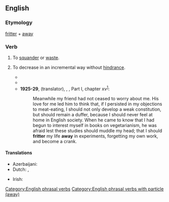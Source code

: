 ==English==

===Etymology===
[[fritter]] + [[away]]

===Verb===
{{en-verb|head=[[to]] [[fritter]] [[away]]|fritters away|frittering away|frittered away}}

# {{lb|en|transitive}} To [[squander]] or [[waste]].
# {{lb|en|transitive}} To decrease in an incremental way without [[hindrance]].
#* {{quote-text|en|year=1839|author=[[w:Charles_Dickens|Charles Dickens]]|title=Nicholas Nickleby|chapter=6|passage=“There is little need,” said the monk, with a meaning look, “to '''fritter away''' the time in gewgaws.”}}
#* {{quote-text|en|year=1890|author=[[w:J._M._Barrie|James M. Barrie]]|title=My Lady Nicotine|chapter=4|passage=I had been '''frittering away''' my money, too, on luxuries.}}
#* '''1925-29''', {{w|Mahadev Desai}} (translator), {{w|Mahatma Gandhi|M.K. Gandhi}}, ''{{w|The Story of My Experiments with Truth}}'', Part I, chapter xv<sup>[https://www.mkgandhi.org/autobio/chap15.htm]</sup>:
#*: Meanwhile my friend had not ceased to worry about me. His love for me led him to think that, if I persisted in my objections to meat-eating, I should not only develop a weak constitution, but should remain a duffer, because I should never feel at home in English society. When he came to know that I had begun to interest myself in books on vegetarianism, he was afraid lest these studies should muddle my head; that I should '''fritter''' my life '''away''' in experiments, forgetting my own work, and become a crank.

====Translations====
{{trans-top|to squander}}
* Azerbaijani: {{t+|az|dağıtmaq}}
* Dutch: {{t+|nl|verprutsen}}, {{t+|nl|verspillen}}
{{trans-mid}}
* Irish: {{t|ga|meath}}
{{trans-bottom}}

[[Category:English phrasal verbs]]
[[Category:English phrasal verbs with particle (away)]]